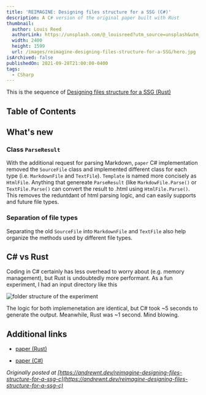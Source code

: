 ```yaml
---
title: 'REIMAGINE: Designing files structure for a SSG (C#)'
description: A C# version of the original paper built with Rust
thumbnail:
  author: Louis Reed
  authorLink: https://unsplash.com/@_louisreed?utm_source=unsplash&utm_medium=referral&utm_content=creditCopyText
  width: 2400
  height: 1599
  url: /images/reimagine-designing-files-structure-for-a-SSG/hero.jpg
isArchived: false
publishedOn: 2021-09-28T21:00:00-0400
tags:
  - CSharp
---
```


This is the sequence of [Designing files structure for a SSG (Rust)](/post/design-pattern-for-simple-ssg)

## Table of Contents

## What's new

### Class `ParseResult`

With the additional request for parsing Markdown, `paper` C# implementation removed the `SourceFile` class and implemented different class for each type (i.e. `MarkdownFile` and `TextFile`). `Template` is named more concisely as `HtmlFile`. Anything that genereate `ParseResult` (like `MarkdowFile.Parse()` or `TextFile.Parse()` can convert the result to .html using `HtmlFile.Parse()`. This removes the reduntdant of html parsing logic, and can easily supports and future file types.

### Separation of file types

Separating the old `SourceFile` into `MarkdownFile` and `TextFile` also help organize the methods used by different file types.

## C# vs Rust

Coding in C# certainly has less overhead to worry about (e.g. memory management), but Rust is undoubtedly more performant. As a fun experiment, I had an input directory like this

<Image
  src="https://www.notion.so/image/https%3A%2F%2Fs3-us-west-2.amazonaws.com%2Fsecure.notion-static.com%2F94fe051d-63be-4eb4-a5b0-eeb4c2556e3e%2FUntitled.png?table=block&id=e0a01463-006e-4045-aabc-edf56d5d7bdf&cache=v2"
  width={593}
  height={901}
  alt="folder structure of the experiment"
/>

The logic for both implemenetation are identical, but C# took ~5 seconds to generate the output. Meanwhile, Rust was ~1 second. Mind blowing.

## Additional links

- [paper (Rust)](https://github.com/Andrewnt219/paper)

- [paper (C#)](https://github.com/Andrewnt219/paper-csharp)

_Originally posted at [https://andrewnt.dev/reimagine-designing-files-structure-for-a-ssg-c](https://andrewnt.dev/reimagine-designing-files-structure-for-a-ssg-c)_
